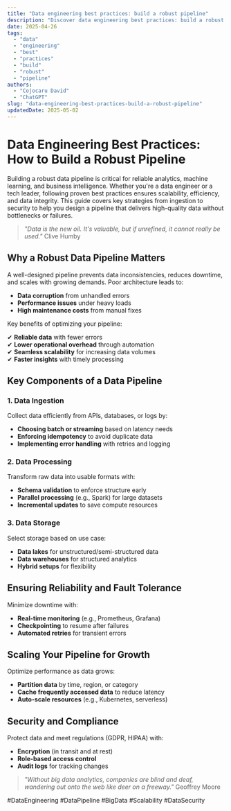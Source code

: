 ```yaml
---
title: "Data engineering best practices: build a robust pipeline"
description: "Discover data engineering best practices: build a robust pipeline with this in-depth guide, providing actionable insights and practical tips to boost your knowledge and results."
date: 2025-04-26
tags:
  - "data"
  - "engineering"
  - "best"
  - "practices"
  - "build"
  - "robust"
  - "pipeline"
authors:
  - "Cojocaru David"
  - "ChatGPT"
slug: "data-engineering-best-practices-build-a-robust-pipeline"
updatedDate: 2025-05-02
---
```


# Data Engineering Best Practices: How to Build a Robust Pipeline  

Building a robust data pipeline is critical for reliable analytics, machine learning, and business intelligence. Whether you're a data engineer or a tech leader, following proven best practices ensures scalability, efficiency, and data integrity. This guide covers key strategies from ingestion to security to help you design a pipeline that delivers high-quality data without bottlenecks or failures.  

> *"Data is the new oil. It's valuable, but if unrefined, it cannot really be used."*   Clive Humby  

## Why a Robust Data Pipeline Matters  

A well-designed pipeline prevents data inconsistencies, reduces downtime, and scales with growing demands. Poor architecture leads to:  

- **Data corruption** from unhandled errors  
- **Performance issues** under heavy loads  
- **High maintenance costs** from manual fixes  

Key benefits of optimizing your pipeline:  

✔ **Reliable data** with fewer errors  
✔ **Lower operational overhead** through automation  
✔ **Seamless scalability** for increasing data volumes  
✔ **Faster insights** with timely processing  

## Key Components of a Data Pipeline  

### 1. Data Ingestion  

Collect data efficiently from APIs, databases, or logs by:  

- **Choosing batch or streaming** based on latency needs  
- **Enforcing idempotency** to avoid duplicate data  
- **Implementing error handling** with retries and logging  

### 2. Data Processing  

Transform raw data into usable formats with:  

- **Schema validation** to enforce structure early  
- **Parallel processing** (e.g., Spark) for large datasets  
- **Incremental updates** to save compute resources  

### 3. Data Storage  

Select storage based on use case:  

- **Data lakes** for unstructured/semi-structured data  
- **Data warehouses** for structured analytics  
- **Hybrid setups** for flexibility  

## Ensuring Reliability and Fault Tolerance  

Minimize downtime with:  

- **Real-time monitoring** (e.g., Prometheus, Grafana)  
- **Checkpointing** to resume after failures  
- **Automated retries** for transient errors  

## Scaling Your Pipeline for Growth  

Optimize performance as data grows:  

- **Partition data** by time, region, or category  
- **Cache frequently accessed data** to reduce latency  
- **Auto-scale resources** (e.g., Kubernetes, serverless)  

## Security and Compliance  

Protect data and meet regulations (GDPR, HIPAA) with:  

- **Encryption** (in transit and at rest)  
- **Role-based access control**  
- **Audit logs** for tracking changes  

> *"Without big data analytics, companies are blind and deaf, wandering out onto the web like deer on a freeway."*   Geoffrey Moore  

#DataEngineering #DataPipeline #BigData #Scalability #DataSecurity